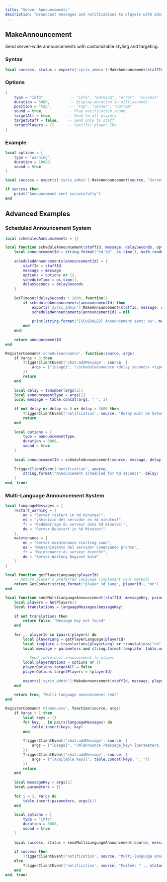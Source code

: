 ```yaml
---
title: "Server Announcements"
description: "Broadcast messages and notifications to players with advanced formatting options"
---
```


## MakeAnnouncement

Send server-wide announcements with customizable styling and targeting.

### Syntax
```lua
local success, status = exports['zyrix_admin']:MakeAnnouncement(staffId, message, options)
```

### Options
```lua
{
    type = "info",           -- "info", "warning", "error", "success"
    duration = 5000,         -- Display duration in milliseconds
    position = "top",        -- "top", "center", "bottom"
    sound = true,           -- Play notification sound
    targetAll = true,       -- Send to all players
    targetStaff = false,    -- Send only to staff
    targetPlayers = {}      -- Specific player IDs
}
```

### Example
```lua
local options = {
    type = "warning",
    duration = 10000,
    sound = true
}

local success = exports['zyrix_admin']:MakeAnnouncement(source, "Server restart in 10 minutes!", options)

if success then
    print("Announcement sent successfully")
end
```

## Advanced Examples

### Scheduled Announcement System
```lua
local scheduledAnnouncements = {}

local function scheduleAnnouncement(staffId, message, delaySeconds, options)
    local announcementId = string.format("%d_%d", os.time(), math.random(1000))
    
    scheduledAnnouncements[announcementId] = {
        staffId = staffId,
        message = message,
        options = options or {},
        scheduleTime = os.time(),
        delaySeconds = delaySeconds
    }
    
    SetTimeout(delaySeconds * 1000, function()
        if scheduledAnnouncements[announcementId] then
            exports['zyrix_admin']:MakeAnnouncement(staffId, message, options)
            scheduledAnnouncements[announcementId] = nil
            
            print(string.format("[SCHEDULED] Announcement sent: %s", message))
        end
    end)
    
    return announcementId
end

RegisterCommand('scheduleannounce', function(source, args)
    if #args < 3 then
        TriggerClientEvent('chat:addMessage', source, {
            args = {"[Usage]", "/scheduleannounce <delay_seconds> <type> <message>"}
        })
        return
    end
    
    local delay = tonumber(args[1])
    local announcementType = args[2]
    local message = table.concat(args, " ", 3)
    
    if not delay or delay <= 0 or delay > 3600 then
        TriggerClientEvent('notification', source, "Delay must be between 1-3600 seconds")
        return
    end
    
    local options = {
        type = announcementType,
        duration = 8000,
        sound = true
    }
    
    local announcementId = scheduleAnnouncement(source, message, delay, options)
    
    TriggerClientEvent('notification', source, 
        string.format("Announcement scheduled for %d seconds", delay)
    )
end, true)
```

### Multi-Language Announcement System
```lua
local languageMessages = {
    restart_warning = {
        en = "Server restart in %d minutes!",
        es = "¡Reinicio del servidor en %d minutos!",
        fr = "Redémarrage du serveur dans %d minutes!",
        de = "Server-Neustart in %d Minuten!"
    },
    maintenance = {
        en = "Server maintenance starting soon",
        es = "Mantenimiento del servidor comenzando pronto",
        fr = "Maintenance du serveur bientôt",
        de = "Server-Wartung beginnt bald"
    }
}

local function getPlayerLanguage(playerId)
    -- Return player's preferred language (implement your method)
    return GetConvar(string.format("player_%d_lang", playerId), "en")
end

local function sendMultiLanguageAnnouncement(staffId, messageKey, parameters, options)
    local players = GetPlayers()
    local translations = languageMessages[messageKey]
    
    if not translations then
        return false, "Message key not found"
    end
    
    for _, playerId in ipairs(players) do
        local playerLang = getPlayerLanguage(playerId)
        local template = translations[playerLang] or translations["en"] -- Fallback to English
        local message = parameters and string.format(template, table.unpack(parameters)) or template
        
        -- Send individual announcement to player
        local playerOptions = options or {}
        playerOptions.targetAll = false
        playerOptions.targetPlayers = {playerId}
        
        exports['zyrix_admin']:MakeAnnouncement(staffId, message, playerOptions)
    end
    
    return true, "Multi-language announcement sent"
end

RegisterCommand('mlannounce', function(source, args)
    if #args < 1 then
        local keys = {}
        for key, _ in pairs(languageMessages) do
            table.insert(keys, key)
        end
        
        TriggerClientEvent('chat:addMessage', source, {
            args = {"[Usage]", "/mlannounce <message_key> [parameters...]"}
        })
        TriggerClientEvent('chat:addMessage', source, {
            args = {"[Available Keys]", table.concat(keys, ", ")}
        })
        return
    end
    
    local messageKey = args[1]
    local parameters = {}
    
    for i = 2, #args do
        table.insert(parameters, args[i])
    end
    
    local options = {
        type = "info",
        duration = 8000,
        sound = true
    }
    
    local success, status = sendMultiLanguageAnnouncement(source, messageKey, parameters, options)
    
    if success then
        TriggerClientEvent('notification', source, "Multi-language announcement sent")
    else
        TriggerClientEvent('notification', source, "Failed: " .. status)
    end
end, true)
```